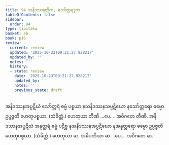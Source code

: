 ```yaml
---
title: 94 သနိဒဿနတ္တိက, သော်တ္တရဒုက
tableOfContents: false
sidebar:
  order: 94
type: tipitaka
basket: ab
book: p16
review:
  current: review
  updated: '2025-10-23T09:21:27.928217'
  updated_by: ''
  notes: ''
  history:
  - state: review
    date: '2025-10-23T09:21:27.928217'
    updated_by: ''
    notes: ''
    previous_state: draft
---
```



<ReviewStatus review={frontmatter.review} showDetails={true} />

<HypothesisAnnotation frontmatter={frontmatter} />

<DynamicBreadcrumb />

<Division number="145" book="p16" e="ch" v="40" p="287">

<Paragraph number="344" book="p16">
အနိဒဿနအပ္ပဋိဃံ သော်တ္တရံ ဓမ္မံ ပစ္စယာ နသနိဒဿနသပ္ပဋိဃော နသော်တ္တရော ဓမ္မော ဥပ္ပဇ္ဇတိ ဟေတုပစ္စယာ. (သံခိတ္တံ.) ဟေတုယာ တီဏိ …ပေ…  အဝိဂတေ တီဏိ.
</Paragraph>

<Paragraph number="345" book="p16">
အနိဒဿနအပ္ပဋိဃံ အနုတ္တရံ ဓမ္မံ ပဋိစ္စ နအနိဒဿနအပ္ပဋိဃော နအနုတ္တရော ဓမ္မော ဥပ္ပဇ္ဇတိ ဟေတုပစ္စယာ. (သံခိတ္တံ.) ဟေတုယာ ဆ, အဓိပတိယာ ဆ …ပေ…  အဝိဂတေ ဆ.
</Paragraph>
</Division>